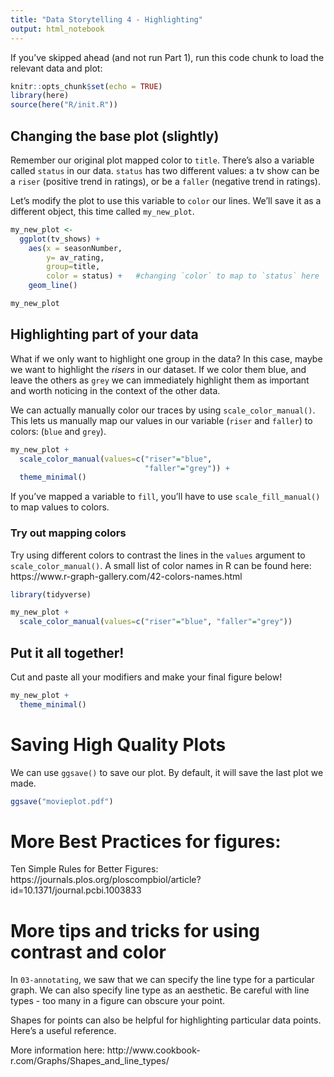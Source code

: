 ```yaml
---
title: "Data Storytelling 4 - Highlighting"
output: html_notebook
---
```


If you've skipped ahead (and not run Part 1), run this code chunk to load the relevant data and plot:

```r
knitr::opts_chunk$set(echo = TRUE)
library(here)
source(here("R/init.R"))
```

## Changing the base plot (slightly)

Remember our original plot mapped color to `title`. There's also a variable called `status` in our data. `status` has two different values: a tv show can be a `riser` (positive trend in ratings), or be a `faller` (negative trend in ratings).

Let's modify the plot to use this variable to `color` our lines. We'll save it as a different object, this time called `my_new_plot`.

```r
my_new_plot <- 
  ggplot(tv_shows) + 
    aes(x = seasonNumber, 
        y= av_rating, 
        group=title, 
        color = status) +   #changing `color` to map to `status` here
    geom_line()

my_new_plot
```

## Highlighting part of your data

What if we only want to highlight one group in the data? In this case, maybe we want to highlight the *risers* in our dataset. If we color them blue, and leave the others as `grey` we can immediately highlight them as important and worth noticing in the context of the other data.

We can actually manually color our traces by using `scale_color_manual()`. This lets us manually map our values in our variable (`riser` and `faller`) to colors: (`blue` and `grey`).

```r
my_new_plot + 
  scale_color_manual(values=c("riser"="blue",
                              "faller"="grey")) +
  theme_minimal()
```

If you've mapped a variable to `fill`, you'll have to use `scale_fill_manual()` to map values to colors.

### Try out mapping colors

Try using different colors to contrast the lines in the `values` argument to `scale_color_manual()`. A small list of color names in R can be found here: https://www.r-graph-gallery.com/42-colors-names.html

```r
library(tidyverse)

my_new_plot + 
  scale_color_manual(values=c("riser"="blue", "faller"="grey"))
```

## Put it all together!

Cut and paste all your modifiers and make your final figure below!

```r
my_new_plot +
  theme_minimal()
```


# Saving High Quality Plots

We can use `ggsave()` to save our plot. By default, it will save the last plot we made. 

```r
ggsave("movieplot.pdf")
```

# More Best Practices for figures:

Ten Simple Rules for Better Figures: https://journals.plos.org/ploscompbiol/article?id=10.1371/journal.pcbi.1003833


# More tips and tricks for using contrast and color

In `03-annotating`, we saw that we can specify the line type for a particular graph. We can also specify line type as an aesthetic. Be careful with line types - too many in a figure can obscure your point.

Shapes for points can also be helpful for highlighting particular data points. Here's a useful reference.

More information here:
http://www.cookbook-r.com/Graphs/Shapes_and_line_types/
